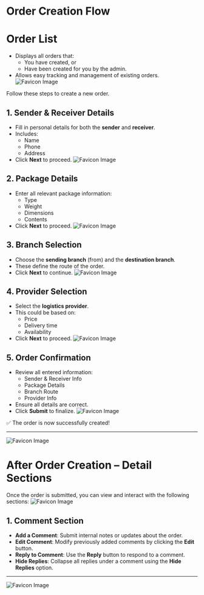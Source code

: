 # Order Creation Flow

# Order List

- Displays all orders that:
  - You have created, or
  - Have been created for you by the admin.
- Allows easy tracking and management of existing orders.
  ![Favicon Image](/images/order/orderlist.png)

Follow these steps to create a new order.

## 1. Sender & Receiver Details

- Fill in personal details for both the **sender** and **receiver**.
- Includes:
  - Name
  - Phone
  - Address
- Click **Next** to proceed.
  ![Favicon Image](/images/order/orderpersonaldetail.png)

## 2. Package Details

- Enter all relevant package information:
  - Type
  - Weight
  - Dimensions
  - Contents
- Click **Next** to proceed.
  ![Favicon Image](/images/package/packagedetail.png)

## 3. Branch Selection

- Choose the **sending branch** (from) and the **destination branch**.
- These define the route of the order.
- Click **Next** to continue.
  ![Favicon Image](/images/branch.png)

## 4. Provider Selection

- Select the **logistics provider**.
- This could be based on:
  - Price
  - Delivery time
  - Availability
- Click **Next** to proceed.
  ![Favicon Image](/images/order/provider.png)

## 5. Order Confirmation

- Review all entered information:
  - Sender & Receiver Info
  - Package Details
  - Branch Route
  - Provider Info
- Ensure all details are correct.
- Click **Submit** to finalize.
  ![Favicon Image](/images/order/confirmation.png)

✅ The order is now successfully created!

---

![Favicon Image](/images/order/orderdetail1.png)

# After Order Creation – Detail Sections

Once the order is submitted, you can view and interact with the following sections:
![Favicon Image](/images/order/orderdetail1.png)

## 1. Comment Section

- **Add a Comment**: Submit internal notes or updates about the order.
- **Edit Comment**: Modify previously added comments by clicking the **Edit** button.
- **Reply to Comment**: Use the **Reply** button to respond to a comment.
- **Hide Replies**: Collapse all replies under a comment using the **Hide Replies** option.

---

![Favicon Image](/images/order/comment.png)
